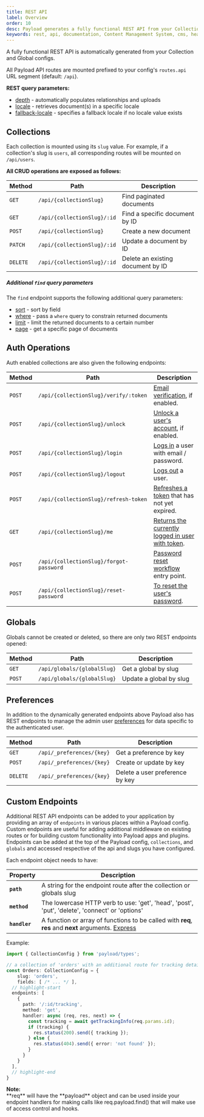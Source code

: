 ```yaml
---
title: REST API
label: Overview
order: 10
desc: Payload generates a fully functional REST API from your Collection and Global configs.
keywords: rest, api, documentation, Content Management System, cms, headless, javascript, node, react, express
---
```


<Banner>
  A fully functional REST API is automatically generated from your Collection and Global configs.
</Banner>

All Payload API routes are mounted prefixed to your config's `routes.api` URL segment (default: `/api`).

**REST query parameters:**

- [depth](/docs/getting-started/concepts#depth) - automatically populates relationships and uploads
- [locale](/docs/configuration/localization#retrieving-localized-docs) - retrieves document(s) in a specific locale
- [fallback-locale](/docs/configuration/localization#retrieving-localized-docs) - specifies a fallback locale if no locale value exists

## Collections

Each collection is mounted using its `slug` value. For example, if a collection's slug is `users`, all corresponding routes will be mounted on `/api/users`.

**All CRUD operations are exposed as follows:**

| Method   | Path                        | Description                            |
| -------- | --------------------------- | -------------------------------------- |
| `GET`    | `/api/{collectionSlug}`     | Find paginated documents               |
| `GET`    | `/api/{collectionSlug}/:id` | Find a specific document by ID         |
| `POST`   | `/api/{collectionSlug}`     | Create a new document                  |
| `PATCH`  | `/api/{collectionSlug}/:id` | Update a document by ID                |
| `DELETE` | `/api/{collectionSlug}/:id` | Delete an existing document by ID      |

##### Additional `find` query parameters

The `find` endpoint supports the following additional query parameters:

- [sort](/docs/queries/overview#sort) - sort by field
- [where](/docs/queries/overview) - pass a `where` query to constrain returned documents
- [limit](/docs/queries/pagination#pagination-controls) - limit the returned documents to a certain number
- [page](/docs/queries/pagination#pagination-controls) - get a specific page of documents

## Auth Operations

Auth enabled collections are also given the following endpoints:

| Method   | Path                        | Description |
| -------- | --------------------------- | ----------- |
| `POST`   | `/api/{collectionSlug}/verify/:token`   | [Email verification](/docs/authentication/operations#verify-by-email), if enabled. |
| `POST`   | `/api/{collectionSlug}/unlock`          | [Unlock a user's account](/docs/authentication/operations#unlock), if enabled. |
| `POST`   | `/api/{collectionSlug}/login`           | [Logs in](/docs/authentication/operations#login) a user with email / password. |
| `POST`   | `/api/{collectionSlug}/logout`          | [Logs out](/docs/authentication/operations#logout) a user. |
| `POST`   | `/api/{collectionSlug}/refresh-token`   | [Refreshes a token](/docs/authentication/operations#refresh) that has not yet expired. |
| `GET`    | `/api/{collectionSlug}/me`              | [Returns the currently logged in user with token](/docs/authentication/operations#me). |
| `POST`   | `/api/{collectionSlug}/forgot-password` | [Password reset workflow](/docs/authentication/operations#forgot-password) entry point. |
| `POST`   | `/api/{collectionSlug}/reset-password`  | [To reset the user's password](/docs/authentication/operations#reset-password). |

## Globals

Globals cannot be created or deleted, so there are only two REST endpoints opened:

| Method   | Path                        | Description             |
| -------- | --------------------------- | ----------------------- |
| `GET`    | `/api/globals/{globalSlug}` | Get a global by slug    |
| `POST`   | `/api/globals/{globalSlug}` | Update a global by slug |

## Preferences

In addition to the dynamically generated endpoints above Payload also has REST endpoints to manage the admin user [preferences](/docs/admin/overview#preferences) for data specific to the authenticated user.

| Method   | Path                        | Description             |
| -------- | --------------------------- | ----------------------- |
| `GET`    | `/api/_preferences/{key}` | Get a preference by key   |
| `POST`   | `/api/_preferences/{key}` | Create or update by key   |
| `DELETE` | `/api/_preferences/{key}` | Delete a user preference by key |

## Custom Endpoints

Additional REST API endpoints can be added to your application by providing an array of `endpoints` in various places within a Payload config. Custom endpoints are useful for adding additional middleware on existing routes or for building custom functionality into Payload apps and plugins. Endpoints can be added at the top of the Payload config, `collections`, and `globals` and accessed respective of the api and slugs you have configured.

Each endpoint object needs to have:

| Property   | Description                               |
| ---------- | ----------------------------------------- |
| **`path`**     | A string for the endpoint route after the collection or globals slug |
| **`method`**   | The lowercase HTTP verb to use: 'get', 'head', 'post', 'put', 'delete', 'connect' or 'options' |
| **`handler`**  | A function or array of functions to be called with **req**, **res** and **next** arguments. [Express](https://expressjs.com/en/guide/routing.html#route-handlers) |

Example:

```ts
import { CollectionConfig } from 'payload/types';

// a collection of 'orders' with an additional route for tracking details, reachable at /api/orders/:id/tracking
const Orders: CollectionConfig = {
	slug: 'orders',
	fields: [ /* ... */ ],
  // highlight-start
  endpoints: [
    {
      path: '/:id/tracking',
      method: 'get',
      handler: async (req, res, next) => {
        const tracking = await getTrackingInfo(req.params.id);
        if (tracking) {
          res.status(200).send({ tracking });
        } else {
          res.status(404).send({ error: 'not found' });
        }
      }
    }
  ],
  // highlight-end
}
```

<Banner>
  <strong>Note:</strong><br/>
  **req** will have the **payload** object and can be used inside your endpoint handlers for making calls like req.payload.find() that will make use of access control and hooks.
</Banner>
